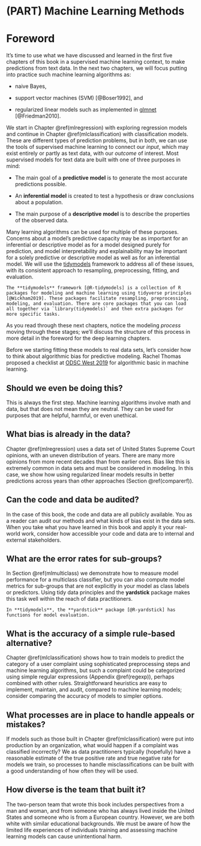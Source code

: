 # (PART) Machine Learning Methods {-}

# Foreword {#mlforeword .unnumbered}

\thispagestyle{myheadings}

It's time to use what we have discussed and learned in the first five chapters of this book in a supervised machine learning context, to make predictions from text data. In the next two chapters, we will focus putting into practice such machine learning algorithms as:

- naive Bayes, 

- support vector machines (SVM) [@Boser1992], and 

- regularized linear models such as implemented in [glmnet](https://glmnet.stanford.edu/) [@Friedman2010].

We start in Chapter \@ref(mlregression) with exploring regression models and continue in Chapter \@ref(mlclassification) with classification models. These are different types of prediction problems, but in both, we can use the tools of supervised machine learning to connect our _input_, which may exist entirely or partly as text data, with our _outcome_ of interest. Most supervised models for text data are built with one of three purposes in mind:

- The main goal of a **predictive model** is to generate the most accurate predictions possible.

- An **inferential model** is created to test a hypothesis or draw conclusions about a population.

- The main purpose of a **descriptive model** is to describe the properties of the observed data.

Many learning algorithms can be used for multiple of these purposes. Concerns about a model's predictive capacity may be as important for an inferential or descriptive model as for a model designed purely for prediction, and model interpretability and explainability may be important for a solely predictive or descriptive model as well as for an inferential model. We will use the [tidymodels](https://www.tidymodels.org/) framework to address all of these issues, with its consistent approach to resampling, preprocessing, fitting, and evaluation. 

```block2
The **tidymodels** framework [@R-tidymodels] is a collection of R packages for modeling and machine learning using tidyverse principles [@Wickham2019]. These packages facilitate resampling, preprocessing, modeling, and evaluation. There are core packages that you can load all together via `library(tidymodels)` and then extra packages for more specific tasks.
```

As you read through these next chapters, notice the modeling _process_ moving through these stages; we'll discuss the structure of this process in more detail in the foreword for the deep learning chapters.

Before we starting fitting these models to real data sets, let's consider how to think about algorithmic bias\index{bias} for predictive modeling.
Rachel Thomas proposed a checklist at [ODSC West 2019](https://opendatascience.com/odsc-west-2019-keynote-rachel-thomas-on-algorithmic-bias/) for algorithmic basic in machine learning.

## Should we even be doing this? {-}

\thispagestyle{myheadings}

This is always the first step. Machine learning algorithms involve math and data, but that does not mean they are neutral. They can be used for purposes that are helpful, harmful, or even unethical.

## What bias is already in the data? {-}

Chapter \@ref(mlregression) uses a data set of United States Supreme Court opinions, with an uneven distribution of years. There are many more opinions from more recent decades than from earlier ones. Bias like this is extremely common in data sets and must be considered in modeling. In this case, we show how using regularized linear models results in better predictions across years than other approaches (Section \@ref(comparerf)).

## Can the code and data be audited? {-}

In the case of this book, the code and data are all publicly available. You as a reader can audit our methods and what kinds of bias exist\index{bias} in the data sets. When you take what you have learned in this book and apply it your real-world work, consider how accessible your code and data are to internal and external stakeholders.

## What are the error rates for sub-groups? {-}

\thispagestyle{myheadings}

In Section \@ref(mlmulticlass) we demonstrate how to measure model performance for a multiclass classifier, but you can also compute model metrics for sub-groups that are not explicitly in your model as class labels or predictors. Using tidy data principles and the **yardstick** package makes this task well within the reach of data practitioners.

```block
In **tidymodels**, the **yardstick** package [@R-yardstick] has functions for model evaluation.
```


## What is the accuracy of a simple rule-based alternative? {-}

Chapter \@ref(mlclassification) shows how to train models to predict the category of a user complaint using sophisticated preprocessing steps and machine learning algorithms, but such a complaint could be categorized using simple \index{regex}regular expressions (Appendix \@ref(regexp)), perhaps combined with other rules. Straightforward heuristics are easy to implement, maintain, and audit, compared to machine learning models; consider comparing the accuracy of models to simpler options.

## What processes are in place to handle appeals or mistakes? {-}

If models such as those built in Chapter \@ref(mlclassification) were put into production by an organization, what would happen if a complaint was classified incorrectly? We as data practitioners typically (hopefully) have a reasonable estimate of the true positive rate and true negative rate for models we train, so processes to handle misclassifications can be built with a good understanding of how often they will be used.

## How diverse is the team that built it? {-}

\thispagestyle{myheadings}

The two-person team that wrote this book includes perspectives from a man and woman, and from someone who has always lived inside the United States and someone who is from a European country. However, we are both white with similar educational backgrounds. We must be aware of how the limited life experiences of individuals training and assessing machine learning models can cause unintentional harm.\index{bias}
